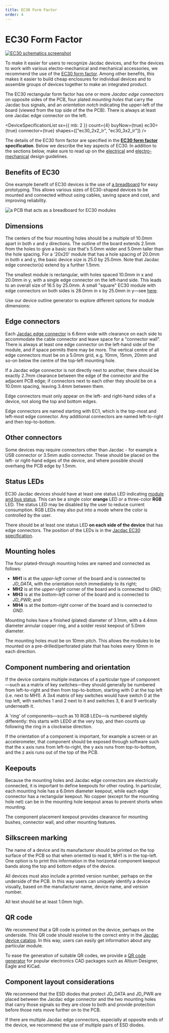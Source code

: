 ```yaml
---
title: EC30 Form Factor
order: 4
---
```


# EC30 Form Factor

[![EC30 schematics screenshot](./ec30.png)](https://aka.ms/jacdac-ec30)

To make it easier for users to recognize Jacdac devices, and for the devices to work with various electro-mechanical and mechanical accessories, we recommend the use of the [EC30 form factor](https://aka.ms/jacdac-ec30).
Among other benefits, this makes it easier to
build cheap enclosures for individual devices and to assemble groups of devices together to make an integrated product.

The EC30 rectangular form factor has one or more _Jacdac edge connectors_ on opposite sides of the PCB, four plated _mounting
holes_ that carry the Jacdac bus signals, and an _orientation notch_ indicating the upper-left of the board (viewed from the top side of the the PCB). There is always at least
one Jacdac edge connector on the left.

<DeviceSpecificationList
    sx={{ mb: 2 }}
    count={4}
    buyNow={true}
    ec30={true}
    connector={true}
    shapes={["ec30_2x2_lr", "ec30_3x2_lr"]}
/>

The details of the EC30 form factor are specified in the **[EC30 form factor](https://aka.ms/jacdac-ec30) specification**. Below we describe the key aspects of EC30. In addition to the sections below, make sure to read up on the [electrical](../electrical) and [electro-mechanical](../electro-mechanical) design guidelines.

## Benefits of EC30

One example benefit of EC30 devices is the use of [a breadboard](/devices/microsoft-research/jmbase86v41/) for easy prototyping. This allows various sizes of EC30-shaped devices to be mounted and connected without using cables, saving space and cost, and improving reliability. 

![a PCB that acts as a breadboard for EC30 modules](./ec30/breadboard.jpg)


## Dimensions

The centers of the four mounting holes should be a multiple of 10.0mm apart in both x and y directions. The outline of the board extends 2.5mm from the holes to give a basic size that's 5.0mm wider and 5.0mm taller than the hole spacing. For a '20x20' module that has a hole spacing of 20.0mm in both x and y, the basic device size is 25.0 by 25.0mm. Note that Jacdac edge connector(s) extend by a further 1.5mm.

The smallest module is rectangular, with holes spaced 10.0mm in x and 20.0mm in y, with a single edge connector on the left-hand side. This leads to an overall size of 16.5 by 25.0mm. A small "square" EC30 module with edge connectors on both sides is 28.0mm in x by 25.0mm in y—see [here](https://aka.ms/jacdac-ec30-20x20).

Use our device outline generator to explore different options for module dimensions:

<EC30Editor />

## Edge connectors

Each [Jacdac edge connector](../electro-mechanical#pcb-edge-connector) is 6.6mm wide with clearance on each side to accommodate the cable connector and leave space for a "connector wall". There is always at least one edge connector on the left-hand side of the module, and if space permits there may be more. The vertical centre of all edge connectors must be on a 5.0mm grid, e.g. 10mm, 15mm, 20mm and so-on below the centre of the top-left mounting hole. 

If a Jacdac edge connector is not directly next to another, there should be exactly 2.7mm clearance between the edge of the connector and the adjacent PCB edge; if  connectors next to each other they should be on a 10.0mm spacing, leaving 3.4mm between them.

Edge connectors must only appear on the left- and right-hand sides of a device, not along the top and bottom edges.

Edge connectors are named starting with EC1, which is the top-most and left-most edge connector. Any additional connectors are named left-to-right and then top-to-bottom. 

## Other connectors

Some devices may require connectors other than Jacdac - for example a USB connector or 3.5mm audio connector. These should be placed on the left- or right-hand edges of the device, and where possible should overhang the PCB edge by 1.5mm.

## Status LEDs

EC30 Jacdac devices should have at least one status LED indicating [module and bus status](/reference/led-status/).
This can be a single color **orange** LED or a three-color **RGB** LED. The status LED may be disabled by the user to reduce current consumption. RGB LEDs may also put into a mode where the color is controlled by the user.

There should be at least one status LED **on each side of the device** that has edge connectors. The position of the LEDs is in the [Jacdac EC30 specification](https://aka.ms/jacdac-ec30).

## Mounting holes

The four plated-through mounting holes are named and connected as follows:

-   **MH1** is at the _upper-left_ corner of the board and is connected to _JD_DATA_, with the orientation notch immediately to its right;
-   **MH2** is at the _upper-right_ corner of the board and is connected to _GND_;
-   **MH3** is at the _bottom-left_ corner of the board and is connected to _JD_PWR_; and
-   **MH4** is at the _bottom-right_ corner of the board and is connected to _GND_.

Mounting holes have a finished (plated) diameter of 3.1mm, with a 4.4mm diameter annular copper ring, and a solder resist keepout of 5.0mm diameter. 

The mounting holes must be on 10mm pitch. This allows the modules to be mounted on a pre-drilled/perforated plate that has holes every 10mm in each direction.

## Component numbering and orientation

If the device contains multiple instances of a particular type of component—such as a matrix of key switches—they should generally be numbered from left-to-right and then from top-to-bottom, starting with 0 at the top left (i.e. next to MH1). A 3x4 matrix of key switches would have switch 0 at the top left, with switches 1 and 2 next to it and switches 3, 6 and 9 vertically underneath it. 

A 'ring' of components—such as 10 RGB LEDs—is numbered slightly differently: this starts with LED0 at the very top, and then counts up following the ring in a clockwise direction. 

If the orientation of a component is important, for example a screen or an accelerometer, that component should be exposed through software such that the x axis runs from left-to-right, the y axis runs from top-to-bottom, and the z axis runs out of the top of the PCB.

## Keepouts

Because the mounting holes and Jacdac edge connectors are electrically connected, it is important to define keepouts for other routing.
In particular, each mounting hole has a 6.0mm diameter keepout, while each edge connector has a rectangular keepout. No copper (except
for the mounting hole net) can be in the mounting hole keepout areas to prevent shorts when mounting.

The component placement keepout provides clearance for mounting bushes, connector wall, and other mounting features.

## Silkscreen marking

The name of a device and its manufacturer should be printed on the top surface of the PCB so that when oriented to read it, MH1 is in the top-left. One option is to print this information in the horizontal component keepout bands along the top and bottom edges of the device. 

All devices must also include a printed version number, perhaps on the underside of the PCB. In this way users can uniquely identify a device visually, based on the manufacturer name, device name, and version number.

All text should be at least 1.0mm high.

## QR code

We recommend that a QR code is printed on the device, perhaps on the underside. This QR code should resolve to the correct entry in the [Jacdac device catalog](https://microsoft.github.io/jacdac-docs/devices/). In this way, users can easily get information about any particular module. 

To ease the generation of suitable QR codes, we provide a [QR code generator](https://microsoft.github.io/jacdac-docs/tools/device-qr-code/) for popular electronics CAD packages such as Altium Designer, Eagle and KiCad.

## Component layout considerations

We recommend that the ESD diodes that protect JD_DATA and JD_PWR are placed between the Jacdac edge connector and the two mounting holes that carry those signals so they are close to both and provide protection before those nets move further on to the PCB.

If there are multiple Jacdac edge connectors, especially at opposite ends of the device, we recommend the use of multiple pairs of ESD diodes.



